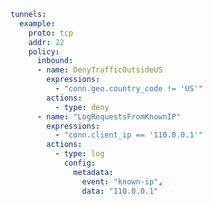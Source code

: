 ```yaml
tunnels:
  example:
    proto: tcp
    addr: 22
    policy:
      inbound:
      - name: DenyTrafficOutsideUS
        expressions:
          - "conn.geo.country_code != 'US'"
        actions:
          - type: deny
      - name: "LogRequestsFromKnownIP"
        expressions:
          - "conn.client_ip == '110.0.0.1'"
        actions:
          - type: log
            config:
              metadata:
                event: "known-ip",
                data: "110.0.0.1"
```
